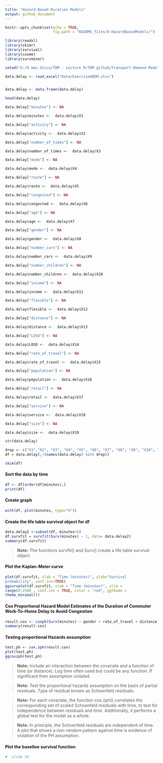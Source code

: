 ```yaml
---
title: "Hazard-Based Duration Models"
output: github_document
---
```


```r
knitr::opts_chunk$set(echo = TRUE,
                      fig.path = "README_files/8-HazardBasedModels/")
```

```r
library(readxl)
library(skimr)
library(survival)
library(coxme)
library(survminer)
```

```r
setwd("G:/O meu disco/TDM - Lecture R/TDM github/Transport-Demand-Modelling")
```


```r
data.delay <- read_excel("Data/ExerciseHBDM.xlsx")


data.delay <- data.frame(data.delay)

head(data.delay)
```

```r
data.delay["minutes"] <- NA

data.delay$minutes <-  data.delay$X1

data.delay["activity"] <- NA

data.delay$activity <-  data.delay$X2

data.delay["number_of_times"] <- NA

data.delay$number_of_times <-  data.delay$X3

data.delay["mode"] <- NA

data.delay$mode <-  data.delay$X4

data.delay["route"] <- NA

data.delay$route <-  data.delay$X5

data.delay["congested"] <- NA

data.delay$congested <-  data.delay$X6

data.delay["age"] <- NA

data.delay$age <-  data.delay$X7

data.delay["gender"] <- NA

data.delay$gender <-  data.delay$X8

data.delay["number_cars"] <- NA

data.delay$number_cars <-  data.delay$X9

data.delay["number_children"] <- NA

data.delay$number_children <-  data.delay$X10

data.delay["income"] <- NA

data.delay$income <-  data.delay$X11

data.delay["flexible"] <- NA

data.delay$flexible <-  data.delay$X12

data.delay["distance"] <- NA

data.delay$distance <-  data.delay$X13

data.delay["LOSD"] <- NA

data.delay$LOSD <-  data.delay$X14

data.delay["rate_of_travel"] <- NA

data.delay$rate_of_travel <-  data.delay$X15

data.delay["population"] <- NA

data.delay$population <-  data.delay$X16

data.delay["retail"] <- NA

data.delay$retail <-  data.delay$X17

data.delay["service"] <- NA

data.delay$service <-  data.delay$X18

data.delay["size"] <- NA

data.delay$size <-  data.delay$X19    
```

```r

str(data.delay)
```

```r
drop <- c("X1","X2", "X3", "X4", "X5", "X6", "X7", "X8", "X9", "X10", "X11", "X12", "X13", "X14", "X15", "X16", "X17", "X18", "X19")
df = data.delay[,!(names(data.delay) %in% drop)]
```

```r
skim(df)
```


#### Sort the data by time
```r
df <- df[order(df$minutes),]
print(df)

```

#### Create graph
```r
with(df, plot(minutes, type="h"))
```

#### Create the life table survival object for df

```r
data.delay2 <-subset(df, minutes>0)
df.survfit = survfit(Surv(minutes) ~ 1, data= data.delay2)
summary(df.survfit)
```

>**Note:** The functions survfit() and Surv() create a life table survival object.

#### Plot the Kaplan-Meier curve

```r
plot(df.survfit, xlab = "Time (minutes)", ylab="Survival
probability", conf.int=TRUE)
ggsurvplot(df.survfit, xlab = "Time (minutes)", xlim =
range(0:250) , conf.int = TRUE, color = "red", ggtheme =
theme_minimal())
```

#### Cox Proportional Hazard Model Estimates of the Duration of Commuter Work-To-Home Delay to Avoid Congestion

```r
result.cox <- coxph(Surv(minutes) ~ gender + rate_of_travel + distance + population, data= data.delay2)
summary(result.cox)
```

#### Testing proportional Hazards assumption

```r
test.ph <- cox.zph(result.cox)
plot(test.ph)
ggcoxzph(test.ph)
```

> **Note:** Include an interaction between the covariate and a function of time (or distance). Log time often used but could be any function. If significant then assumption violated.

> **Note:** Test the proportional hazards assumption on the basis of partial residuals. Type of residual known as Schoenfeld residuals.

> **Note:** For each covariate, the function cox.zph() correlates the corresponding set of scaled Schoenfeld residuals with time, to test for independence between residuals and time. Additionally, it performs a global test for the model as a whole.

> **Note:** In principle, the Schoenfeld residuals are independent of time. A plot that shows a non-random pattern against time is evidence of violation of the PH assumption.

#### Plot the baseline survival function

```r
#  slide 56
```


